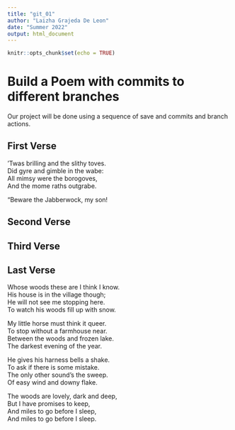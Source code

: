 ```yaml
---
title: "git_01"
author: "Laizha Grajeda De Leon"
date: "Summer 2022"
output: html_document
---
```


```r
knitr::opts_chunk$set(echo = TRUE)
```
# Build a Poem with commits to different branches
Our project will be done using a sequence of save and commits and branch actions.
<!-- Do not modify or change any text in "!--" bracketed areas such as this --- these are instructions to
you, if you change any of this the git program will notice it and compromise your git merging strategy !-->

## First Verse 
<!--Put the first five lines of a poem by Lewis Carrol in this section!-->
'Twas brilling and the slithy toves.         
Did gyre and gimble in the wabe:          
All mimsy were the borogoves,        
And the mome raths outgrabe.         
  
"Beware the Jabberwock, my son!     

## Second Verse
<!--Put the first five lines of a poem by Robert Frost here!-->

## Third Verse
<!--Put the first two verses of The Walrus and the Carpenter here!-->

## Last Verse
<!--Put a short poem of your choice 8-20 lines,here!-->
Whose woods these are I think I know.     
His house is in the village though;     
He will not see me stopping here.    
To watch his woods fill up with snow.     
  
My little horse must think it queer.    
To stop without a farmhouse near.    
Between the woods and frozen lake.    
The darkest evening of the year.     
  
He gives his harness bells a shake.    
To ask if there is some mistake.     
The only other sound’s the sweep.    
Of easy wind and downy flake.     
  
The woods are lovely, dark and deep,     
But I have promises to keep,     
And miles to go before I sleep,     
And miles to go before I sleep.  
  